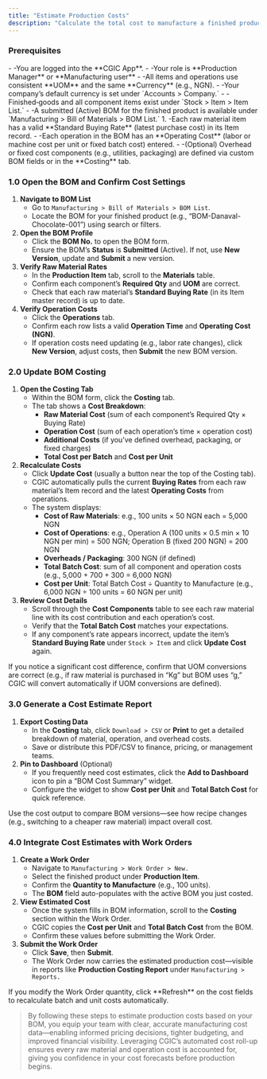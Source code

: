 ```yaml
---
title: "Estimate Production Costs"
description: "Calculate the total cost to manufacture a finished product by leveraging your Bill of Materials (BOM) and operation costs—so you know exactly how much each production run and unit will cost in the CGIC App."
---
```


### Prerequisites

<CardGroup cols={1}>
  <Card title="Logged In & Role" icon="user" iconType="duotone">
    - -You are logged into the **CGIC App**.
    - -Your role is **Production Manager** or **Manufacturing user**
  </Card>
  <Card title="Warehouse & Currency" icon="chart-pie-simple-circle-currency" iconType="duotone">
    - -All items and operations use consistent **UOM** and the same **Currency** (e.g., NGN).
    - -Your company’s default currency is set under `Accounts > Company.`
  </Card>
  <Card title="Items & BOMs" icon="sitemap" iconType="duotone">
    - -Finished‐goods and all component items exist under `Stock > Item > Item List.`
    - -A submitted (Active) BOM for the finished product is available under `Manufacturing > Bill of Materials > BOM List.`
  </Card>
  <Card title="Cost Data Configured" icon="explosion" iconType="duotone">
    1. -Each raw material item has a valid **Standard Buying Rate** (latest purchase cost) in its Item record.
       - -Each operation in the BOM has an **Operating Cost** (labor or machine cost per unit or fixed batch cost) entered.
       - -(Optional) Overhead or fixed cost components (e.g., utilities, packaging) are defined via custom BOM fields or in the **Costing** tab.
  </Card>
</CardGroup>

### 1.0 Open the BOM and Confirm Cost Settings

1. **Navigate to BOM List**
   - Go to `Manufacturing > Bill of Materials > BOM List`.
   - Locate the BOM for your finished product (e.g., “BOM-Danaval-Chocolate-001”) using search or filters.
2. **Open the BOM Profile**
   - Click the **BOM No.** to open the BOM form.
   - Ensure the BOM’s **Status** is **Submitted** (Active). If not, use **New Version**, update and **Submit** a new version.
3. **Verify Raw Material Rates**
   - In the **Production Item** tab, scroll to the **Materials** table.
   - Confirm each component’s **Required Qty** and **UOM** are correct.
   - Check that each raw material’s **Standard Buying Rate** (in its Item master record) is up to date.
4. **Verify Operation Costs**
   - Click the **Operations** tab.
   - Confirm each row lists a valid **Operation Time** and **Operating Cost (NGN)**.
   - If operation costs need updating (e.g., labor rate changes), click **New Version**, adjust costs, then **Submit** the new BOM version.

### 2.0 Update BOM Costing

1. **Open the Costing Tab**
   - Within the BOM form, click the **Costing** tab.
   - The tab shows a **Cost Breakdown**:
     - **Raw Material Cost** (sum of each component’s Required Qty × Buying Rate)
     - **Operation Cost** (sum of each operation’s time × operation cost)
     - **Additional Costs** (if you’ve defined overhead, packaging, or fixed charges)
     - **Total Cost per Batch** and **Cost per Unit**
2. **Recalculate Costs**
   - Click **Update Cost** (usually a button near the top of the Costing tab).
   - CGIC automatically pulls the current **Buying Rates** from each raw material’s Item record and the latest **Operating Costs** from operations.
   - The system displays:
     - **Cost of Raw Materials**: e.g., 100 units × 50 NGN each = 5,000 NGN
     - **Cost of Operations**: e.g., Operation A (100 units × 0.5 min × 10 NGN per min) = 500 NGN; Operation B (fixed 200 NGN) = 200 NGN
     - **Overheads / Packaging**: 300 NGN (if defined)
     - **Total Batch Cost**: sum of all component and operation costs (e.g., 5,000 \+ 700 \+ 300 = 6,000 NGN)
     - **Cost per Unit**: Total Batch Cost ÷ Quantity to Manufacture (e.g., 6,000 NGN ÷ 100 units = 60 NGN per unit)
3. **Review Cost Details**
   - Scroll through the **Cost Components** table to see each raw material line with its cost contribution and each operation’s cost.
   - Verify that the **Total Batch Cost** matches your expectations.
   - If any component’s rate appears incorrect, update the item’s **Standard Buying Rate** under `Stock > Item` and click **Update Cost** again.

<Note>
  If you notice a significant cost difference, confirm that UOM conversions are correct (e.g., if raw material is purchased in “Kg” but BOM uses “g,” CGIC will convert automatically if UOM conversions are defined).
</Note>

### 3.0 Generate a Cost Estimate Report

1. **Export Costing Data**
   - In the **Costing** tab, click `Download > CSV` or **Print** to get a detailed breakdown of material, operation, and overhead costs.
   - Save or distribute this PDF/CSV to finance, pricing, or management teams.
2. **Pin to Dashboard** (Optional)
   - If you frequently need cost estimates, click the **Add to Dashboard** icon to pin a “BOM Cost Summary” widget.
   - Configure the widget to show **Cost per Unit** and **Total Batch Cost** for quick reference.

<Tip>
  Use the cost output to compare BOM versions—see how recipe changes (e.g., switching to a cheaper raw material) impact overall cost.
</Tip>

### 4.0 Integrate Cost Estimates with Work Orders

1. **Create a Work Order**
   - Navigate to `Manufacturing > Work Order > New.`
   - Select the finished product under **Production Item**.
   - Confirm the **Quantity to Manufacture** (e.g., 100 units).
   - The **BOM** field auto-populates with the active BOM you just costed.
2. **View Estimated Cost**
   - Once the system fills in BOM information, scroll to the **Costing** section within the Work Order.
   - CGIC copies the **Cost per Unit** and **Total Batch Cost** from the BOM.
   - Confirm these values before submitting the Work Order.
3. **Submit the Work Order**
   - Click **Save**, then **Submit**.
   - The Work Order now carries the estimated production cost—visible in reports like **Production Costing Report** under `Manufacturing > Reports.`

<Tip>
  If you modify the Work Order quantity, click **Refresh** on the cost fields to recalculate batch and unit costs automatically.
</Tip>

> By following these steps to estimate production costs based on your BOM, you equip your team with clear, accurate manufacturing cost data—enabling informed pricing decisions, tighter budgeting, and improved financial visibility. Leveraging CGIC’s automated cost roll-up ensures every raw material and operation cost is accounted for, giving you confidence in your cost forecasts before production begins.